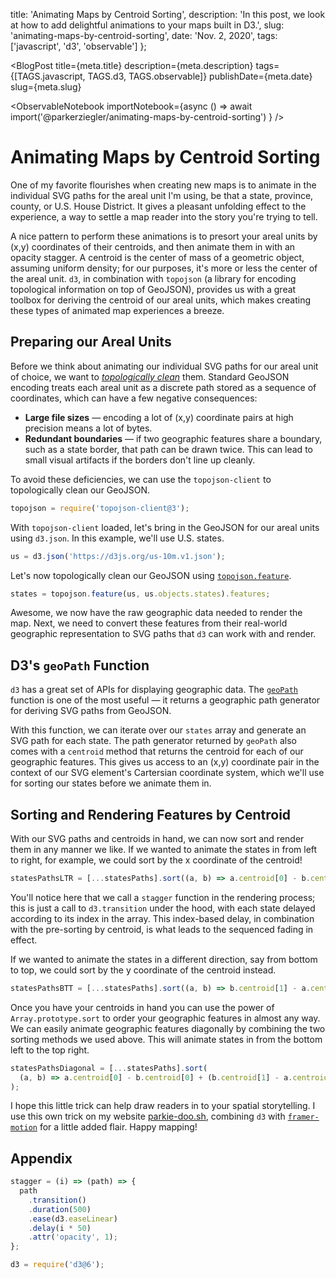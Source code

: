 
  title: 'Animating Maps by Centroid Sorting',
  description:
    'In this post, we look at how to add delightful animations to your maps built in D3.',
  slug: 'animating-maps-by-centroid-sorting',
  date: 'Nov. 2, 2020',
  tags: ['javascript', 'd3', 'observable']
};

<BlogPost
  title={meta.title}
  description={meta.description}
  tags={[TAGS.javascript, TAGS.d3, TAGS.observable]}
  publishDate={meta.date} 
  slug={meta.slug}
>


<ObservableNotebook
  importNotebook={async () =>
    await import('@parkerziegler/animating-maps-by-centroid-sorting')
  }
/>

# Animating Maps by Centroid Sorting

One of my favorite flourishes when creating new maps is to animate in the individual SVG paths for the areal unit I'm using, be that a state, province, county, or U.S. House District. It gives a pleasant unfolding effect to the experience, a way to settle a map reader into the story you're trying to tell.

A nice pattern to perform these animations is to presort your areal units by (x,y) coordinates of their centroids, and then animate them in with an opacity stagger. A centroid is the center of mass of a geometric object, assuming uniform density; for our purposes, it's more or less the center of the areal unit. `d3`, in combination with `topojson` (a library for encoding topological information on top of GeoJSON), provides us with a great toolbox for deriving the centroid of our areal units, which makes creating these types of animated map experiences a breeze.

## Preparing our Areal Units

Before we think about animating our individual SVG paths for our areal unit of choice, we want to [_topologically clean_](https://medium.com/@mbostock/command-line-cartography-part-3-1158e4c55a1e) them. Standard GeoJSON encoding treats each areal unit as a discrete path stored as a sequence of coordinates, which can have a few negative consequences:

- **Large file sizes** — encoding a lot of (x,y) coordinate pairs at high precision means a lot of bytes.
- **Redundant boundaries** — if two geographic features share a boundary, such as a state border, that path can be drawn twice. This can lead to small visual artifacts if the borders don't line up cleanly.

To avoid these deficiencies, we can use the `topojson-client` to topologically clean our GeoJSON.

<div className="topojson" />

```javascript
topojson = require('topojson-client@3');
```

With `topojson-client` loaded, let's bring in the GeoJSON for our areal units using `d3.json`. In this example, we'll use U.S. states.

<div className="us" />

```javascript
us = d3.json('https://d3js.org/us-10m.v1.json');
```

Let's now topologically clean our GeoJSON using [`topojson.feature`](https://github.com/topojson/topojson-client#feature).

<div className="states" />

```javascript
states = topojson.feature(us, us.objects.states).features;
```

Awesome, we now have the raw geographic data needed to render the map. Next, we need to convert these features from their real-world geographic representation to SVG paths that `d3` can work with and render.

## D3's `geoPath` Function

`d3` has a great set of APIs for displaying geographic data. The [`geoPath`](https://github.com/d3/d3-geo#geoPath) function is one of the most useful — it returns a geographic path generator for deriving SVG paths from GeoJSON.

<div className="path" />

With this function, we can iterate over our `states` array and generate an SVG path for each state. The path generator returned by `geoPath` also comes with a `centroid` method that returns the centroid for each of our geographic features. This gives us access to an (x,y) coordinate pair in the context of our SVG element's Cartersian coordinate system, which we'll use for sorting our states before we animate them in.

<div className="statesPaths" />

## Sorting and Rendering Features by Centroid

With our SVG paths and centroids in hand, we can now sort and render them in any manner we like. If we wanted to animate the states in from left to right, for example, we could sort by the x coordinate of the centroid!

<div className="statesPathsLTR" />

```javascript
statesPathsLTR = [...statesPaths].sort((a, b) => a.centroid[0] - b.centroid[0]);
```

<div className="viewof_replayLTR" />

<div className="statesLTR" />

You'll notice here that we call a `stagger` function in the rendering process; this is just a call to `d3.transition` under the hood, with each state delayed according to its index in the array. This index-based delay, in combination with the pre-sorting by centroid, is what leads to the sequenced fading in effect.

If we wanted to animate the states in a different direction, say from bottom to top, we could sort by the y coordinate of the centroid instead.

<div className="statesPathsBTT" />

```javascript
statesPathsBTT = [...statesPaths].sort((a, b) => b.centroid[1] - a.centroid[1]);
```

<div className="viewof_replayBTT" />

<div className="statesBTT" />

Once you have your centroids in hand you can use the power of `Array.prototype.sort` to order your geographic features in almost any way. We can easily animate geographic features diagonally by combining the two sorting methods we used above. This will animate states in from the bottom left to the top right.

<div className="statesPathsDiagonal" />

```javascript
statesPathsDiagonal = [...statesPaths].sort(
  (a, b) => a.centroid[0] - b.centroid[0] + (b.centroid[1] - a.centroid[1])
);
```

<div className="viewof_replayDiagonal" />

<div className="statesDiagonal" />

I hope this little trick can help draw readers in to your spatial storytelling. I use this own trick on my website [parkie-doo.sh](https://parkie-doo.sh/), combining `d3` with [`framer-motion`](https://www.framer.com/motion/) for a little added flair. Happy mapping!

## Appendix

<div className="stagger" />

```javascript
stagger = (i) => (path) => {
  path
    .transition()
    .duration(500)
    .ease(d3.easeLinear)
    .delay(i * 50)
    .attr('opacity', 1);
};
```

<div className="d3" />

```javascript
d3 = require('d3@6');
```

</BlogPost>

